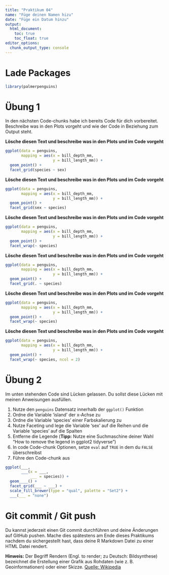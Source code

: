 ```yaml
---
title: "Praktikum 04"
name: "Füge deinen Namen hizu"
date: "Füge ein Datum hinzu"
output: 
  html_document: 
    toc: true
    toc_float: true
editor_options: 
  chunk_output_type: console
---
```


# Lade Packages

```r

library(palmerpenguins)

```

# Übung 1

In den nächsten Code-chunks habe ich bereits Code für dich vorbereitet. Beschreibe was in den Plots vorgeht und wie der Code in Beziehung zum Output steht.

**Lösche diesen Text und beschreibe was in den Plots und im Code vorgeht**

```r

ggplot(data = penguins, 
       mapping = aes(x = bill_depth_mm, 
                     y = bill_length_mm)) + 
  geom_point() +
  facet_grid(species ~ sex)

```

**Lösche diesen Text und beschreibe was in den Plots und im Code vorgeht**

```r

ggplot(data = penguins, 
       mapping = aes(x = bill_depth_mm, 
                     y = bill_length_mm)) + 
  geom_point() +
  facet_grid(sex ~ species)

```

**Lösche diesen Text und beschreibe was in den Plots und im Code vorgeht**

```r

ggplot(data = penguins, 
       mapping = aes(x = bill_depth_mm, 
                     y = bill_length_mm)) + 
  geom_point() +
  facet_wrap(~ species)

```

**Lösche diesen Text und beschreibe was in den Plots und im Code vorgeht**

```r

ggplot(data = penguins, 
       mapping = aes(x = bill_depth_mm, 
                     y = bill_length_mm)) + 
  geom_point() +
  facet_grid(. ~ species)


```

**Lösche diesen Text und beschreibe was in den Plots und im Code vorgeht**

```r

ggplot(data = penguins, 
       mapping = aes(x = bill_depth_mm, 
                     y = bill_length_mm)) + 
  geom_point() +
  facet_wrap(~ species)

```

**Lösche diesen Text und beschreibe was in den Plots und im Code vorgeht**

```r

ggplot(data = penguins, 
       mapping = aes(x = bill_depth_mm, 
                     y = bill_length_mm)) + 
  geom_point() +
  facet_wrap(~ species, ncol = 2)

```

# Übung 2

Im unten stehenden Code sind Lücken gelassen. Du sollst diese Lücken mit meinen Anweisungen ausfüllen.

1. Nutze den `penguins` Datensatz innerhalb der `ggplot()` Funktion 
2. Ordne die Variable 'island' der x-Achse zu 
3. Ordne die Variable 'species' einer Farbskalierung zu
4. Nutze Faceting und lege die Variable 'sex' auf die Reihen und die Variable 'species' auf die Spalten
7. Entferne die Legende (**Tipp:** Nutze eine Suchmaschine deiner Wahl "How to remove the legend in ggplot2 tidyverse")
8. In code Code-chunk Optionen, setze `eval` auf `TRUE` in dem du `FALSE` überschreibst
9. Führe den Code-chunk aus


```r

ggplot(___, 
       ___(x = ___,
           ___ = species)) +
  geom____() +
  facet_grid(___ ~ ___) +
  scale_fill_brewer(type = "qual", palette = "Set2") +
  ___(___ = "none")

```


# Git commit / Git push 

Du kannst jederzeit einen Git commit durchführen und deine Änderungen auf GitHub pushen. Mache dies spätestens am Ende dieses Praktikums nachdem du sichergestellt hast, dass deine R Markdown Datei zu einer HTML Datei rendert. 

**Hinweis:** Der Begriff Rendern (Engl. to render; zu Deutsch: Bildsynthese) bezeichnet die Erstellung einer Grafik aus Rohdaten (wie z. B. Geoinformationen) oder einer Skizze. [Quelle: Wikipedia](https://de.wikipedia.org/wiki/Rendern_%28Design%29)